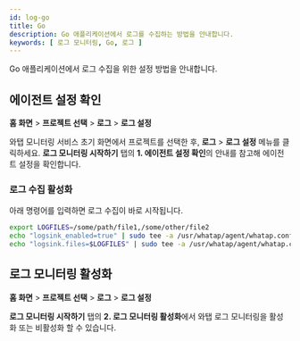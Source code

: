 ```yaml
---
id: log-go
title: Go
description: Go 애플리케이션에서 로그를 수집하는 방법을 안내합니다. 
keywords: [ 로그 모니터링, Go, 로그 ]
---
```


Go 애플리케이션에서 로그 수집을 위한 설정 방법을 안내합니다.

## 에이전트 설정 확인

**홈 화면** > **프로젝트 선택** > **로그** > **로그 설정**

와탭 모니터링 서비스 초기 화면에서 프로젝트를 선택한 후, **로그** > **로그 설정** 메뉴를 클릭하세요. **로그 모니터링 시작하기** 탭의 **1. 에이전트 설정 확인**의 안내를 참고해 에이전트 설정을 확인합니다.

### 로그 수집 활성화

아래 명령어를 입력하면 로그 수집이 바로 시작됩니다.

```bash
export LOGFILES=/some/path/file1,/some/other/file2
echo "logsink_enabled=true" | sudo tee -a /usr/whatap/agent/whatap.conf
echo "logsink.files=$LOGFILES" | sudo tee -a /usr/whatap/agent/whatap.conf
```

## 로그 모니터링 활성화

**홈 화면** > **프로젝트 선택** > **로그** > **로그 설정** 

**로그 모니터링 시작하기** 탭의 **2. 로그 모니터링 활성화**에서 와탭 로그 모니터링을 활성화 또는 비활성화 할 수 있습니다.


<Logjavastart />


<Logactivenote />